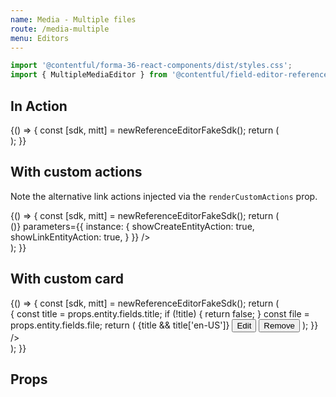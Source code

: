```yaml
---
name: Media - Multiple files
route: /media-multiple
menu: Editors
---
```



<Readme />

```jsx
import '@contentful/forma-36-react-components/dist/styles.css';
import { MultipleMediaEditor } from '@contentful/field-editor-reference';
```


## In Action

<Playground>
  {() => {
    const [sdk, mitt] = newReferenceEditorFakeSdk();
    return (
      <div data-test-id="multiple-media-editor-integration-test">
        <MultipleMediaEditor
          viewType="card"
          sdk={sdk}
          isInitiallyDisabled={false}
          parameters={{
            instance: {
              showCreateEntityAction: true,
              showLinkEntityAction: true,
            }
          }}
         />
        <ActionsPlayground mitt={mitt} />
      </div>
    );
}}

</Playground>

## With custom actions

Note the alternative link actions injected via the `renderCustomActions` prop.

<Playground>
  {() => {
    const [sdk, mitt] = newReferenceEditorFakeSdk();
    return (
      <div data-test-id="multiple-media-editor-custom-actions-integration-test">
        <MultipleMediaEditor
          viewType="card"
          sdk={sdk}
          isInitiallyDisabled={false}
          renderCustomActions={(props) => (<CombinedLinkActions {...props}/>)}
          parameters={{
            instance: {
              showCreateEntityAction: true,
              showLinkEntityAction: true,
            }
          }}
         />
        <ActionsPlayground mitt={mitt} />
      </div>
    );
}}

</Playground>

## With custom card

<Playground>
  {() => {
    const [sdk, mitt] = newReferenceEditorFakeSdk();
    return (
      <div data-test-id="multiple-media-editor-custom-cards-integration-test">
        <MultipleMediaEditor
          viewType="card"
          sdk={sdk}
          isInitiallyDisabled={false}
          parameters={{
            instance: {
              showCreateEntityAction: true,
              showLinkEntityAction: true,
            },
          }}
          renderCustomCard={(props) => {
            const title = props.entity.fields.title;
            if (!title) {
              return false;
            }
            const file = props.entity.fields.file;
            return (
              <Card testId="custom-card">
                <Heading>{title && title['en-US']}</Heading>
                <Asset src={file && file['en-US'].url} title={file && file['en-US'].fileName} />
                <Button onClick={props.onEdit} style={{ marginRight: '10px' }}>
                  Edit
                </Button>
                <Button onClick={props.onRemove}>Remove</Button>
              </Card>
            );
          }}
        />
        <ActionsPlayground mitt={mitt} />
      </div>
    );
  }}
</Playground>

## Props

<Props of={MultipleMediaEditor} />
